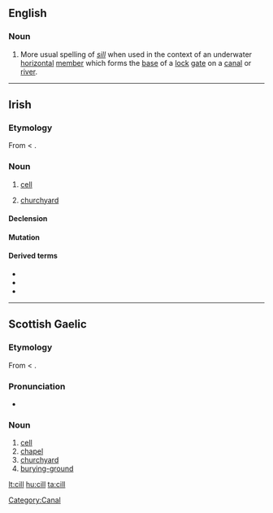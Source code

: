 ==English==

===Noun===
{{en-noun}}

# More usual spelling of ''[[sill]]'' when used in the context of an underwater [[horizontal]] [[member]] which forms the [[base]] of a  [[lock]] [[gate]] on a [[canal]] or [[river]].

[[Category:Canal]]

----

==Irish==

===Etymology===
From {{etyl|sga|ga}} {{term|cell|lang=sga}} < {{etyl|la|ga}} {{term|cella|lang=la}}.

===Noun===
{{infl|ga|noun|g=f}}

# {{biology|lang=ga}} [[cell]]
# [[churchyard]]

====Declension====
{{ga-noun-f-irreg|c|ill|ille|ealla|eall}}

====Mutation====
{{ga mut cons|c|ill}}

====Derived terms====
* {{l|ga|aoncheallach}}
* {{l|ga|cillín}}
* {{l|ga|fótaichill}}

----

==Scottish Gaelic==

===Etymology===
From {{etyl|sga|gd}} {{term|cell|lang=sga}} < {{etyl|la|gd}} {{term|cella|lang=la}}.

===Pronunciation===
* {{IPA|[kʲiːʎ]|lang=gd}}

===Noun===
{{gd-noun|g=f|gen=cille|pl=cilltean}}

# [[cell]]
# [[chapel]]
# [[churchyard]]
# [[burying-ground]]

[[lt:cill]]
[[hu:cill]]
[[ta:cill]]
